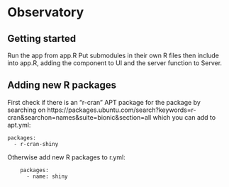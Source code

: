 # Observatory

## Getting started
Run the app from app.R
Put submodules in their own R files then include into app.R, adding the component to UI and the server function to Server.

## Adding new R packages
First check if there is an "r-cran" APT package for the package by searching on https://packages.ubuntu.com/search?keywords=r-cran&searchon=names&suite=bionic&section=all which you can add to apt.yml:
```
packages:
  - r-cran-shiny
```

Otherwise add new R packages to r.yml:
```
    packages:
      - name: shiny
```
